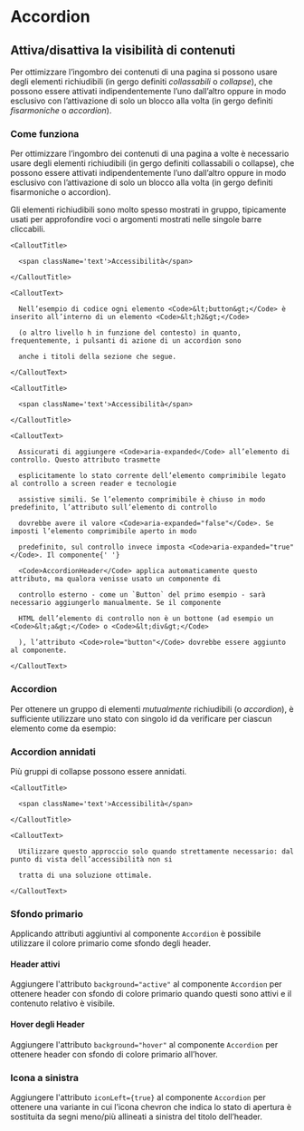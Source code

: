 

<Meta title='Documentazione/Componenti/Accordion' of={Accordion} />

# Accordion

## Attiva/disattiva la visibilità di contenuti


Per ottimizzare l’ingombro dei contenuti di una pagina si possono usare degli elementi richiudibili (in gergo definiti _collassabili_ o _collapse_), che possono essere attivati indipendentemente l’uno dall’altro oppure in modo esclusivo con l’attivazione di solo un blocco alla volta (in gergo definiti _fisarmoniche_ o _accordion_).


### Come funziona


Per ottimizzare l’ingombro dei contenuti di una pagina a volte è necessario usare degli elementi richiudibili (in gergo definiti collassabili o collapse), che possono essere attivati indipendentemente l’uno dall’altro oppure in modo esclusivo con l’attivazione di solo un blocco alla volta (in gergo definiti fisarmoniche o accordion).


Gli elementi richiudibili sono molto spesso mostrati in gruppo, tipicamente usati per approfondire voci o argomenti mostrati nelle singole barre cliccabili.


<div className='docs'>

  <Callout color='success'>

    <CalloutTitle>

      <span className='text'>Accessibilità</span>

    </CalloutTitle>

    <CalloutText>

      Nell’esempio di codice ogni elemento <Code>&lt;button&gt;</Code> è inserito all’interno di un elemento <Code>&lt;h2&gt;</Code>

      (o altro livello h in funzione del contesto) in quanto, frequentemente, i pulsanti di azione di un accordion sono

      anche i titoli della sezione che segue.

    </CalloutText>

  </Callout>

</div>



<Canvas of={Accordion.GruppiDiElementiRichiudibili}>
</Canvas>


<div className='docs'>

  <Callout color='success'>

    <CalloutTitle>

      <span className='text'>Accessibilità</span>

    </CalloutTitle>

    <CalloutText>

      Assicurati di aggiungere <Code>aria-expanded</Code> all’elemento di controllo. Questo attributo trasmette

      esplicitamente lo stato corrente dell’elemento comprimibile legato al controllo a screen reader e tecnologie

      assistive simili. Se l’elemento comprimibile è chiuso in modo predefinito, l’attributo sull’elemento di controllo

      dovrebbe avere il valore <Code>aria-expanded="false"</Code>. Se imposti l’elemento comprimibile aperto in modo

      predefinito, sul controllo invece imposta <Code>aria-expanded="true"</Code>. Il componente{' '}

      <Code>AccordionHeader</Code> applica automaticamente questo attributo, ma qualora venisse usato un componente di

      controllo esterno - come un `Button` del primo esempio - sarà necessario aggiungerlo manualmente. Se il componente

      HTML dell’elemento di controllo non è un bottone (ad esempio un <Code>&lt;a&gt;</Code> o <Code>&lt;div&gt;</Code>

      ), l’attributo <Code>role="button"</Code> dovrebbe essere aggiunto al componente.

    </CalloutText>

  </Callout>

</div>


### Accordion


Per ottenere un gruppo di elementi _mutualmente_ richiudibili (o _accordion_), è sufficiente utilizzare uno stato con singolo id da verificare per ciascun elemento come da esempio:


<Canvas of={Accordion._Accordion()}>
</Canvas>


### Accordion annidati


Più gruppi di collapse possono essere annidati.


<div className='docs'>

  <Callout color='success'>

    <CalloutTitle>

      <span className='text'>Accessibilità</span>

    </CalloutTitle>

    <CalloutText>

      Utilizzare questo approccio solo quando strettamente necessario: dal punto di vista dell’accessibilità non si

      tratta di una soluzione ottimale.

    </CalloutText>

  </Callout>

</div>


<Canvas of={Accordion.AccordionAnnidati}>
</Canvas>


### Sfondo primario


Applicando attributi aggiuntivi al componente `Accordion` è possibile utilizzare il colore primario come sfondo degli header.


#### Header attivi


Aggiungere l'attributo `background="active"` al componente `Accordion` per ottenere header con sfondo di colore primario quando questi sono attivi e il contenuto relativo è visibile.


<Canvas of={Accordion.HeaderAttivi}>
</Canvas>


#### Hover degli Header


Aggiungere l'attributo `background="hover"` al componente `Accordion` per ottenere header con sfondo di colore primario all’hover.


<Canvas of={Accordion.HeaderHover}>
</Canvas>


### Icona a sinistra


Aggiungere l'attributo `iconLeft={true}` al componente `Accordion` per ottenere una variante in cui l’icona chevron che indica lo stato di apertura è sostituita da segni meno/più allineati a sinistra del titolo dell’header.


<Canvas of={Accordion.IconaSinistra}>
</Canvas>
